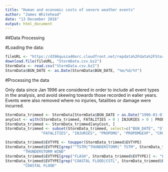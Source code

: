 ```yaml
---
title: "Human and economic costs of severe weather events"
author: "James Whitehead"
date: "13 December 2016"
output: html_document
---
```


##Data Processing

#Loading the data:

```r
fileURL <- "https://d396qusza40orc.cloudfront.net/repdata%2Fdata%2FStormData.csv.bz2"
download.file(fileURL, "StormData.csv.bz2")
StormData <- read.csv("StormData.csv.bz2")
StormData$BGN_DATE <- as.Date(StormData$BGN_DATE, "%m/%d/%Y")
```

#Processing the data

Only data since Jan 1996 are considered in order to include all event types in the analysis, and avoid skewing towards those recorded in ealier years. Events were also removed where no injuries, fatalities or damage were incurred.
```r
StormData_trimmed <- StormData[StormData$BGN_DATE > as.Date("1996-01-01"), ]
anyCost <- with(StormData_trimmed, FATALITIES > 0 | INJURIES > 0 | PROPDMG > 0 | CROPDMG > 0)
StormData_trimmed <- StormData_trimmed[anyCost, ]
StormData_trimmed <- subset(StormData_trimmed, select=c("BGN_DATE", "STATE", "EVTYPE", "MAG",
                "FATALITIES", "INJURIES", "PROPDMG", "PROPDMGEXP", "CROPDMG", "CROPDMGEXP"))
```

```r
StormData_trimmed$EVTYPE <- toupper(StormData_trimmed$EVTYPE)
StormData_trimmed$EVTYPE[grep("^TSTM|^THUNDERSTORM|^ TSTM", StormData_trimmed$EVTYPE)] <-
        "THUNDERSTORM WIND"
StormData_trimmed$EVTYPE[grep("FLASH", StormData_trimmed$EVTYPE)] <- "FLASH FLOOD"
StormData_trimmed$EVTYPE[grep("COASTAL FLOOD|CSTL", StormData_trimmed$EVTYPE)] <-
        "COASTAL FLOOD"
```

